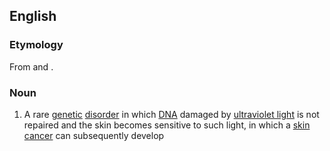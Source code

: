 ==English==

===Etymology===
From {{uder|en|grc|ξηρός||dry}} {{m|grc|δέρμα||skin}} and {{uder|en|la|pigmentōsus||pigmented, stained}}.

===Noun===
{{wikipedia}}
{{en-noun|-}}

# {{lb|en|medicine}} A rare [[genetic]] [[disorder]] in which [[DNA]] damaged by [[ultraviolet light]] is not repaired and the skin becomes sensitive to such light, in which a [[skin cancer]] can subsequently develop